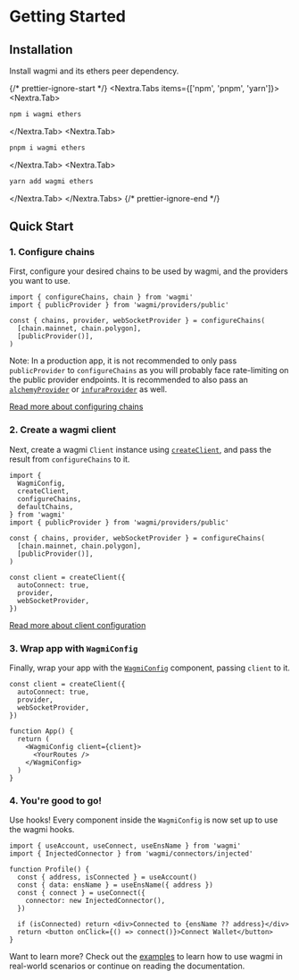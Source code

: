 
# Getting Started

## Installation

Install wagmi and its ethers peer dependency.

{/* prettier-ignore-start */}
<Nextra.Tabs items={['npm', 'pnpm', 'yarn']}>
  <Nextra.Tab>
```bash
npm i wagmi ethers
```
  </Nextra.Tab>
  <Nextra.Tab>
```bash
pnpm i wagmi ethers
```
  </Nextra.Tab>
  <Nextra.Tab>
```bash
yarn add wagmi ethers
```
  </Nextra.Tab>
</Nextra.Tabs>
{/* prettier-ignore-end */}

## Quick Start

### 1. Configure chains

First, configure your desired chains to be used by wagmi, and the providers you want to use.

```tsx
import { configureChains, chain } from 'wagmi'
import { publicProvider } from 'wagmi/providers/public'

const { chains, provider, webSocketProvider } = configureChains(
  [chain.mainnet, chain.polygon],
  [publicProvider()],
)
```

Note: In a production app, it is not recommended to only pass `publicProvider` to `configureChains` as you will probably face rate-limiting on the public provider endpoints. It is recommended to also pass an [`alchemyProvider`](/docs/providers/alchemy) or [`infuraProvider`](/docs/providers/infura) as well.

[Read more about configuring chains](/docs/providers/configuring-chains)

### 2. Create a wagmi client

Next, create a wagmi `Client` instance using [`createClient`](/docs/client), and pass the result from `configureChains` to it.

```tsx {14-18}
import {
  WagmiConfig,
  createClient,
  configureChains,
  defaultChains,
} from 'wagmi'
import { publicProvider } from 'wagmi/providers/public'

const { chains, provider, webSocketProvider } = configureChains(
  [chain.mainnet, chain.polygon],
  [publicProvider()],
)

const client = createClient({
  autoConnect: true,
  provider,
  webSocketProvider,
})
```

[Read more about client configuration](/docs/client)

### 3. Wrap app with `WagmiConfig`

Finally, wrap your app with the [`WagmiConfig`](/docs/WagmiConfig) component, passing `client` to it.

```tsx {9-11}
const client = createClient({
  autoConnect: true,
  provider,
  webSocketProvider,
})

function App() {
  return (
    <WagmiConfig client={client}>
      <YourRoutes />
    </WagmiConfig>
  )
}
```

### 4. You're good to go!

Use hooks! Every component inside the `WagmiConfig` is now set up to use the wagmi hooks.

```tsx {5,6,7-9}
import { useAccount, useConnect, useEnsName } from 'wagmi'
import { InjectedConnector } from 'wagmi/connectors/injected'

function Profile() {
  const { address, isConnected } = useAccount()
  const { data: ensName } = useEnsName({ address })
  const { connect } = useConnect({
    connector: new InjectedConnector(),
  })

  if (isConnected) return <div>Connected to {ensName ?? address}</div>
  return <button onClick={() => connect()}>Connect Wallet</button>
}
```

Want to learn more? Check out the [examples](/examples/connect-wallet) to learn how to use wagmi in real-world scenarios or continue on reading the documentation.
